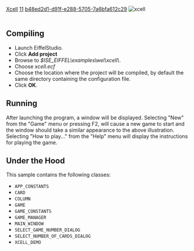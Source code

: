 [[Property:title|Xcell]]
[[Property:weight|11]]
[[Property:uuid|b48ed2d1-d91f-e288-5705-7a6bfa612c29]]
[[Image:xcell|xcell]]  <br/>
<br/>

==Compiling==

* Launch EiffelStudio. 
* Click '''Add project'''
* Browse to ''$ISE_EIFFEL\examples\wel\xcell\''. 
* Choose ''xcell.ecf''
* Choose the location where the project will be compiled, by default the same directory containing the configuration file. 
* Click '''OK'''. 


==Running==
After launching the program, a window will be displayed. Selecting "New" from the "Game" menu or pressing F2, will cause a new game to start and the window should take a similar appearance to the above illustration. Selecting "How to play..." from the "Help" menu will display the instructions for playing the game. 
==Under the Hood==

This sample contains the following classes: 
* <code>APP_CONSTANTS</code>
* <code>CARD</code>
* <code>COLUMN</code>
* <code>GAME</code>
* <code>GAME_CONSTANTS</code>
* <code>GAME_MANAGER</code>
* <code>MAIN_WINDOW</code>
* <code>SELECT_GAME_NUMBER_DIALOG</code>
* <code>SELECT_NUMBER_OF_CARDS_DIALOG</code>
* <code>XCELL_DEMO</code>





